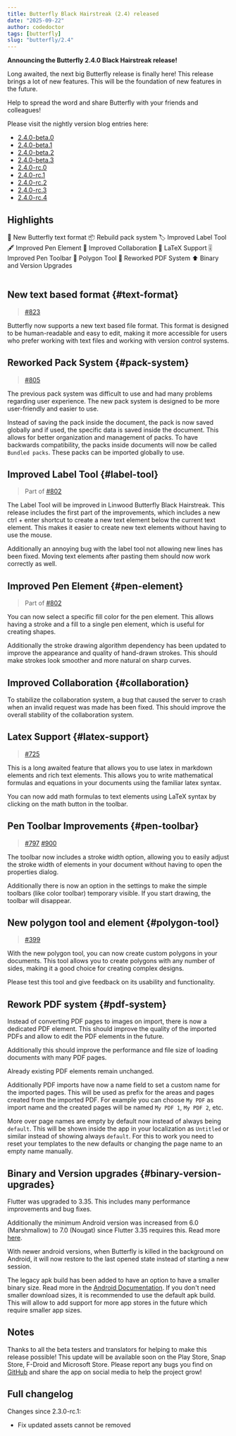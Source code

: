 ```yaml
---
title: Butterfly Black Hairstreak (2.4) released
date: "2025-09-22"
author: codedoctor
tags: [butterfly] 
slug: "butterfly/2.4"
---
```


**Announcing the Butterfly 2.4.0 Black Hairstreak release!**

Long awaited, the next big Butterfly release is finally here! This release brings a lot of new features.
This will be the foundation of new features in the future.

Help to spread the word and share Butterfly with your friends and colleagues!

Please visit the nightly version blog entries here:

- [2.4.0-beta.0](/butterfly/2.4.0-beta.0)
- [2.4.0-beta.1](/butterfly/2.4.0-beta.1)
- [2.4.0-beta.2](/butterfly/2.4.0-beta.2)
- [2.4.0-beta.3](/butterfly/2.4.0-beta.3)
- [2.4.0-rc.0](/butterfly/2.4.0-rc.0)
- [2.4.0-rc.1](/butterfly/2.4.0-rc.1)
- [2.4.0-rc.2](/butterfly/2.4.0-rc.2)
- [2.4.0-rc.3](/butterfly/2.4.0-rc.3)
- [2.4.0-rc.4](/butterfly/2.4.0-rc.4)

## Highlights

<Table>
<TableItem href="#text-format">
  📝 New Butterfly text format
</TableItem>
<TableItem href="#pack-system">
  📦 Rebuild pack system
</TableItem>
<TableItem href="#label-tool">
  🏷️ Improved Label Tool
</TableItem>
<TableItem href="#pen-element">
  🖋️ Improved Pen Element
</TableItem>
<TableItem href="#collaboration">
  🤝 Improved Collaboration
</TableItem>
<TableItem href="#latex-support">
  🧮 LaTeX Support
</TableItem>
<TableItem href="#pen-toolbar">
  🎚️ Improved Pen Toolbar
</TableItem>
<TableItem href="#polygon-tool">
  🔷 Polygon Tool
</TableItem>
<TableItem href="#pdf-system">
  📄 Reworked PDF System
</TableItem>
<TableItem href="#binary-version-upgrades">
  ⬆️ Binary and Version Upgrades
</TableItem>
</Table>

## New text based format \{#text-format\}

> [#823](https://github.com/LinwoodDev/Butterfly/issues/823)

Butterfly now supports a new text based file format. This format is designed to be human-readable and easy to edit, making it more accessible for users who prefer working with text files and working with version control systems.

## Reworked Pack System \{#pack-system\}

> [#805](https://github.com/LinwoodDev/Butterfly/issues/805)

The previous pack system was difficult to use and had many problems regarding user experience. The new pack system is designed to be more user-friendly and easier to use.

Instead of saving the pack inside the document, the pack is now saved globally and if used, the specific data is saved inside the document. This allows for better organization and management of packs.
To have backwards compatibility, the packs inside documents will now be called `Bundled packs`. These packs can be imported globally to use.

## Improved Label Tool \{#label-tool\}

> Part of [#802](https://github.com/LinwoodDev/Butterfly/issues/802)

The Label Tool will be improved in Linwood Butterfly Black Hairstreak. This release includes the first part of the improvements, which includes a new ctrl + enter shortcut to create a new text element below the current text element. This makes it easier to create new text elements without having to use the mouse.

Additionally an annoying bug with the label tool not allowing new lines has been fixed. Moving text elements after pasting them should now work correctly as well.

## Improved Pen Element \{#pen-element\}

> Part of [#802](https://github.com/LinwoodDev/Butterfly/issues/802)

You can now select a specific fill color for the pen element. This allows having a stroke and a fill to a single pen element, which is useful for creating shapes.

Additionally the stroke drawing algorithm dependency has been updated to improve the appearance and quality of hand-drawn strokes.
This should make strokes look smoother and more natural on sharp curves.

## Improved Collaboration \{#collaboration\}

To stabilize the collaboration system, a bug that caused the server to crash when an invalid request was made has been fixed. This should improve the overall stability of the collaboration system.

## Latex Support \{#latex-support\}

> [#725](https://github.com/LinwoodDev/Butterfly/issues/725)

This is a long awaited feature that allows you to use latex in markdown elements and rich text elements. This allows you to write mathematical formulas and equations in your documents using the familiar latex syntax.

You can now add math formulas to text elements using LaTeX syntax by clicking on the math button in the toolbar.

## Pen Toolbar Improvements \{#pen-toolbar\}

> [#797](https://github.com/LinwoodDev/Butterfly/issues/797)
> [#900](https://github.com/LinwoodDev/Butterfly/issues/900)

The toolbar now includes a stroke width option, allowing you to easily adjust the stroke width of elements in your document without having to open the properties dialog.

Additionally there is now an option in the settings to make the simple toolbars (like color toolbar) temporary visible. If you start drawing, the toolbar will disappear.

## New polygon tool and element \{#polygon-tool\}

> [#399](https://github.com/LinwoodDev/Butterfly/issues/399)

With the new polygon tool, you can now create custom polygons in your documents. This tool allows you to create polygons with any number of sides, making it a good choice for creating complex designs.

Please test this tool and give feedback on its usability and functionality.

## Rework PDF system \{#pdf-system\}

Instead of converting PDF pages to images on import, there is now a dedicated PDF element. This should improve the quality of the imported PDFs and allow to edit the PDF elements in the future.

Additionally this should improve the performance and file size of loading documents with many PDF pages.

Already existing PDF elements remain unchanged.

Additionally PDF imports have now a name field to set a custom name for the imported pages. This will be used as prefix for the areas and pages created from the imported PDF. For example you can choose `My PDF` as import name and the created pages will be named `My PDF 1`, `My PDF 2`, etc.

More over page names are empty by default now instead of always being `default`. This will be shown inside the app in your localization as `Untitled` or similar instead of showing always `default`. For this to work you need to reset your templates to the new defaults or changing the page name to an empty name manually.

## Binary and Version upgrades \{#binary-version-upgrades\}

Flutter was upgraded to 3.35. This includes many performance improvements and bug fixes.

Additionally the minimum Android version was increased from 6.0 (Marshmallow) to 7.0 (Nougat) since Flutter 3.35 requires this.
Read more [here](https://github.com/LinwoodDev/Butterfly/discussions/887).

With newer android versions, when Butterfly is killed in the background on Android, it will now restore to the last opened state instead of starting a new session.

The legacy apk build has been added to have an option to have a smaller binary size. Read more in the [Android Documentation](https://developer.android.com/build/releases/past-releases/agp-4-2-0-release-notes#compress-native-libs-dsl). If you don't need smaller download sizes, it is recommended to use the default apk build. This will allow to add support for more app stores in the future which require smaller app sizes.

## Notes

Thanks to all the beta testers and translators for helping to make this release possible!
This update will be available soon on the Play Store, Snap Store, F-Droid and Microsoft Store.
Please report any bugs you find on [GitHub](https://github.com/LinwoodDev/Butterfly/issues) and share the app on social media to help the project grow!

## Full changelog

Changes since 2.3.0-rc.1:
* Fix updated assets cannot be removed
